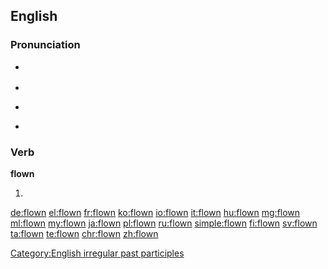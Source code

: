 ==English==

===Pronunciation===
* {{a|UK}} {{IPA|/ˈfləʊn/}}
* {{rhymes|əʊn}}
* {{a|US}} {{IPA|/ˈfloʊn/}}
* {{audio|en-us-flown.ogg|Audio (US)}}

===Verb===
'''flown'''

# {{past participle of|fly|lang=en}}

[[Category:English irregular past participles]]

[[de:flown]]
[[el:flown]]
[[fr:flown]]
[[ko:flown]]
[[io:flown]]
[[it:flown]]
[[hu:flown]]
[[mg:flown]]
[[ml:flown]]
[[my:flown]]
[[ja:flown]]
[[pl:flown]]
[[ru:flown]]
[[simple:flown]]
[[fi:flown]]
[[sv:flown]]
[[ta:flown]]
[[te:flown]]
[[chr:flown]]
[[zh:flown]]